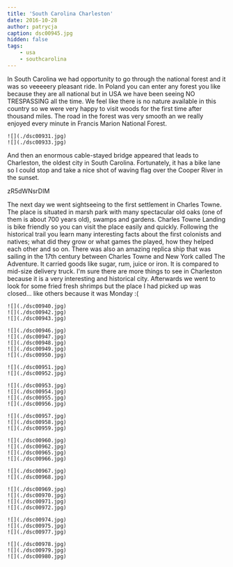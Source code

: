 ```yaml
---
title: 'South Carolina Charleston'
date: 2016-10-28
author: patrycja
caption: dsc00945.jpg
hidden: false
tags: 
    - usa
    - southcarolina
---
```


In South Carolina we had opportunity to go through the national forest and it was so veeeeery pleasant ride. In Poland you can enter any forest you like because they are all national but in USA we have been seeing NO TRESPASSING all the time. We feel like there is no nature available in this country so we were very happy to visit woods for the first time after thousand miles. The road in the forest was very smooth an we really enjoyed every minute in Francis Marion National Forest.

```grid|2
![](./dsc00931.jpg)
![](./dsc00933.jpg)
```

And then an enormous cable-stayed bridge appeared that leads to Charleston, the oldest city in South Carolina. Fortunately, it has a bike lane so I could stop and take a nice shot of waving flag over the Cooper River in the sunset.

<youtube>zR5dWNsrDIM</youtube>

The next day we went sightseeing to the first settlement in Charles Towne. The place is situated in marsh park with many spectacular old oaks (one of them is about 700 years old), swamps and gardens. Charles Towne Landing is bike friendly so you can visit the place easily and quickly. Following the historical trail you learn many interesting facts about the first colonists and natives; what did they grow or what games the played, how they helped each other and so on. There was also an amazing replica ship that was sailing in the 17th century between Charles Towne and New York called The Adventure. It carried goods like sugar, rum, juice or iron. It is compared to mid-size delivery truck. I'm sure there are more things to see in Charleston because it is a very interesting and historical city. 
Afterwards we went to look for some fried fresh shrimps but the place I had picked up was closed... like others because it was Monday :(

```grid|3
![](./dsc00940.jpg)
![](./dsc00942.jpg)
![](./dsc00943.jpg)
```
```grid|5
![](./dsc00946.jpg)
![](./dsc00947.jpg)
![](./dsc00948.jpg)
![](./dsc00949.jpg)
![](./dsc00950.jpg)
```
```grid|2
![](./dsc00951.jpg)
![](./dsc00952.jpg)
```
```grid|4
![](./dsc00953.jpg)
![](./dsc00954.jpg)
![](./dsc00955.jpg)
![](./dsc00956.jpg)
```
```grid|3
![](./dsc00957.jpg)
![](./dsc00958.jpg)
![](./dsc00959.jpg)
```
```grid|4
![](./dsc00960.jpg)
![](./dsc00962.jpg)
![](./dsc00965.jpg)
![](./dsc00966.jpg)
```
```grid|2
![](./dsc00967.jpg)
![](./dsc00968.jpg)
```
```grid|4
![](./dsc00969.jpg)
![](./dsc00970.jpg)
![](./dsc00971.jpg)
![](./dsc00972.jpg)
```
```grid|3
![](./dsc00974.jpg)
![](./dsc00975.jpg)
![](./dsc00977.jpg)
```
```grid|3
![](./dsc00978.jpg)
![](./dsc00979.jpg)
![](./dsc00980.jpg)
```